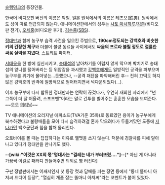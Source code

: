 [[슬램덩크]]의 등장인물.

한국어 비디오판 버전의 이름은 박철. 일본 원작에서의 이름은 테츠오(鉄男). 원작에서도 성이 따로 언급되지 않는다. 
애니메이션판에서의 성우는 [[사토 마사하루]]/[[김준]](비디오판 전기), [[오세홍]](비디오판 후기), [[김수중]]([[SBS]]).

[[정대만]]과 함께 농구부 습격 사건을 일으킨 주범으로, ''' 190cm정도되는 강백호와 비슷한키의 건장한 체구'''와 더불어 불량 동료들 사이에서도 '''싸움의 프로라 불릴 정도로 절륜한 싸움 실력을 지녔다'''. 스트리트 파이터.

[[서태웅]]을 한 방에 실신시키고, [[송태섭]]의 날아차기를 어렵지 않게 막으며 박치기로 송태섭의 앞니를 털어버리는 등 위압감을 과시했고 [[강백호]]에게도 일방적인 공격을 퍼부으며 농구부를 위기에 몰아넣는…듯했으나, --공격 패턴을 파악해버린 후-- 전혀 끄떡도 하지 않은 강백호의 반격에 일방적으로 얻어터지면서 넉다운되었다(…).

이후 농구부에 다시 합류한 정대만과는 연락이 끊겼다가, 우연히 재회한 자리에서 "넌 그쪽이 더 잘 어울려, 스포츠맨"이라는 말로 건투를 빌어주는 훈훈한 모습을 보여준다. ~~오오 [[김보성|의리남]]~~

TV 애니메이션의 오리지널 에피소드(TVA기준 35화)로 동료였던 용이가 농구부에게 복수하겠다고 불량배들을 모아 다시 습격하려걸 혼자 막으려다가 두들겨맞던 도중에 [[지나가던]] 백호군단과 힘을 합쳐 물리친다.

오토바이를 몰 때는 답답하다는 이유로 헬멧을 쓰지 않는다. 덕분에 경찰차를 피해 달아나고 있다가 정대만을 만나기도 했다.

--'''[wiki:"이것은 XX의 몫"명대사는 "걸레는 네가 부러뜨렸‥‥"]'''--[* 아닌 게 아니라 가끔씩 이걸로 패러디 만들어주면 의외로 빵 터진다]

구판 정발판에서는 어째서인지 첫 등장 컷과 담배를 피는 장면 등에서 "동네 똘마니 아저씨 드디어 등장!",  "열심히 개폼 잡는 똘마니 아저씨"라는 코멘트가 붙어 있었다.
